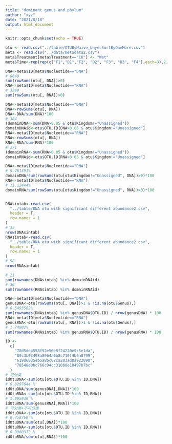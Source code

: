 ```yaml
---
title: "dominant genus and phylum"
author: "xyz"
date: "2021/8/18"
output: html_document
---
```


```r
knitr::opts_chunk$set(echo = TRUE)
```

```r
otu <- read.csv("../table/OTUByNaive_bayesSortByOneMore.csv")
meta <- read.csv("../data/metadata2.csv")
meta$Treatment[meta$Treatment=="CK"] <- "Wet"
meta$Time<-rep(rep(c("F1","D1","F2", "D2", "F3", "D3", "F4"),each=3),2)

DNA<-meta$ID[meta$Nucleotide=="DNA"]
# 6649
sum(rowSums(otu[, DNA])>0)
RNA<-meta$ID[meta$Nucleotide=="RNA"]
# 3349
sum(rowSums(otu[, RNA])>0)

DNA<-meta$ID[meta$Nucleotide=="DNA"]
DNA<-rowSums(otu[, DNA])
DNA<-DNA/sum(DNA)*100
# 384
(domainDNA<-sum(DNA>0.05 & otu$Kingdom!="Unassigned"))
domainDNAid<-otu$OTU.ID[DNA>0.05 & otu$Kingdom!="Unassigned"]
RNA<-meta$ID[meta$Nucleotide=="RNA"]
RNA<-rowSums(otu[, RNA])
RNA<-RNA/sum(RNA)*100
# 371
(domainRNA<-sum(RNA>0.05 & otu$Kingdom!="Unassigned"))
domainRNAid<-otu$OTU.ID[RNA>0.05 & otu$Kingdom!="Unassigned"]

DNA<-meta$ID[meta$Nucleotide=="DNA"]
# 5.781391%
domainDNA/sum(rowSums(otu[otu$Kingdom!="Unassigned", DNA])>0)*100
RNA<-meta$ID[meta$Nucleotide=="RNA"]
# 11.12444%
domainRNA/sum(rowSums(otu[otu$Kingdom!="Unassigned", RNA])>0)*100


DNAsintab<-read.csv(
  "../table/DNA otu with significant different abundance2.csv",
  header = T,
  row.names = 1
)
# 35
nrow(DNAsintab)
RNAsintab<-read.csv(
  "../table/RNA otu with significant different abundance2.csv",
  header = T,
  row.names = 1
)
# 58
nrow(RNAsintab)

# 21
sum(rownames(DNAsintab) %in% domainDNAid)
# 36
sum(rownames(RNAsintab) %in% domainRNAid)

DNA<-meta$ID[meta$Nucleotide=="DNA"]
genusDNA<-otu[rowSums(otu[, DNA])>1 & !is.na(otu$Genus),]
# 0.5493562%
sum(rownames(DNAsintab) %in% genusDNA$OTU.ID) / nrow(genusDNA) * 100
RNA<-meta$ID[meta$Nucleotide=="RNA"]
genusRNA<-otu[rowSums(otu[, RNA])>1 & !is.na(otu$Genus),]
# 1.74002%
sum(rownames(RNAsintab) %in% genusRNA$OTU.ID) / nrow(genusRNA) * 100

ID <-
  c(
    "78d5de4558f92e50e8f24220e9c5e1da",
    "89c3b03498a8964a6b8c710f4b6a8799",
    "619d6035eb5a8bc02ca283ad8a922098",
    "78548e0bc766c94cc310b8e18497b7bc"
  )
# 可分类
idOtuDNA<-sum(otu[otu$OTU.ID %in% ID,DNA])
# 0.8297644 %
idOtuDNA/sum(genusDNA[,DNA])*100
idOtuRNA<-sum(otu[otu$OTU.ID %in% ID,RNA])
# 1.095939 %
idOtuRNA/sum(genusRNA[,RNA])*100
# 可分类+不可分类
idOtuDNA<-sum(otu[otu$OTU.ID %in% ID,DNA])
# 0.758769 %
idOtuDNA/sum(otu[,DNA])*100
idOtuRNA<-sum(otu[otu$OTU.ID %in% ID,RNA])
# 0.9960372 %
idOtuRNA/sum(otu[,RNA])*100

```

